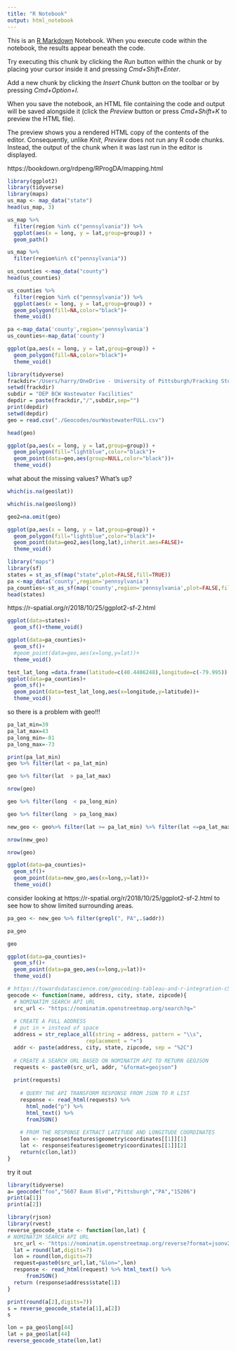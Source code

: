 ```yaml
---
title: "R Notebook"
output: html_notebook
---
```


This is an [R Markdown](http://rmarkdown.rstudio.com) Notebook. When you execute code within the notebook, the results appear beneath the code. 

Try executing this chunk by clicking the *Run* button within the chunk or by placing your cursor inside it and pressing *Cmd+Shift+Enter*. 


Add a new chunk by clicking the *Insert Chunk* button on the toolbar or by pressing *Cmd+Option+I*.

When you save the notebook, an HTML file containing the code and output will be saved alongside it (click the *Preview* button or press *Cmd+Shift+K* to preview the HTML file). 

The preview shows you a rendered HTML copy of the contents of the editor. Consequently, unlike *Knit*, *Preview* does not run any R code chunks. Instead, the output of the chunk when it was last run in the editor is displayed.

https://bookdown.org/rdpeng/RProgDA/mapping.html
```r
library(ggplot2)
library(tidyverse)
library(maps)
us_map <- map_data("state")
head(us_map, 3)
```

```r
us_map %>% 
  filter(region %in% c("pennsylvania")) %>%
  ggplot(aes(x = long, y = lat,group=group)) +
  geom_path()
```
```r
us_map %>% 
  filter(region%in% c("pennsylvania"))
```
```r
us_counties <-map_data("county")
head(us_counties)
```
```r
us_counties %>% 
  filter(region %in% c("pennsylvania")) %>%
  ggplot(aes(x = long, y = lat,group=group)) +
  geom_polygon(fill=NA,color="black")+
  theme_void()
```
```r
pa <-map_data('county',region='pennsylvania')
us_counties<-map_data('county')
```

```r
ggplot(pa,aes(x = long, y = lat,group=group)) +
  geom_polygon(fill=NA,color="black")+
  theme_void()
```
```r
library(tidyverse)
frackdir='/Users/harry/OneDrive - University of Pittsburgh/Fracking Study Data'
setwd(frackdir)
subdir = "DEP BCW Wastewater Facilities"
depdir = paste(frackdir,"/",subdir,sep="")
print(depdir)
setwd(depdir)
geo = read.csv("./Geocodes/ourWastewaterFULL.csv")
```

```r
head(geo)
```
```r
ggplot(pa,aes(x = long, y = lat,group=group)) +
  geom_polygon(fill="lightblue",color="black")+
  geom_point(data=geo,aes(group=NULL,color="black"))+
  theme_void()
```

what about the missing values? What's up?
```r
which(is.na(geo$lat))
```

```r
which(is.na(geo$long))
```
```r
geo2=na.omit(geo)
```
```r
ggplot(pa,aes(x = long, y = lat,group=group)) +
  geom_polygon(fill="lightblue",color="black")+
  geom_point(data=geo2,aes(long,lat),inherit.aes=FALSE)+
  theme_void()
```
```r
library("maps")
library(sf)
states = st_as_sf(map("state",plot=FALSE,fill=TRUE))
pa <-map_data('county',region='pennsylvania')
pa_counties<-st_as_sf(map('county',region='pennsylvania',plot=FALSE,fill=TRUE))
head(states)
```
https://r-spatial.org/r/2018/10/25/ggplot2-sf-2.html
```r
ggplot(data=states)+
  geom_sf()+theme_void()
```
```r
ggplot(data=pa_counties)+
  geom_sf()+
  #geom_point(data=geo,aes(x=long,y=lat))+
  theme_void()
```
```r
test_lat_long =data.frame(latitude=c(40.4406248),longitude=c(-79.995))
ggplot(data=pa_counties)+
  geom_sf()+
  geom_point(data=test_lat_long,aes(x=longitude,y=latitude))+
  theme_void()
```
so there is a problem with geo!!!


```r
pa_lat_min=39
pa_lat_max=43
pa_long_min=-81
pa_long_max=-73
```
```r
print(pa_lat_min)
geo %>% filter(lat < pa_lat_min)
```
```r
geo %>% filter(lat  > pa_lat_max)
```
```r
nrow(geo)
```
```r
geo %>% filter(long  < pa_long_min)
```
```r
geo %>% filter(long  > pa_long_max)
```
```r
new_geo <- geo%>% filter(lat >= pa_lat_min) %>% filter(lat <=pa_lat_max) %>% filter(long >=pa_long_min) %>% filter(long <=pa_long_max)
```
```r
nrow(new_geo)
```

```r
nrow(geo)
```
```r
ggplot(data=pa_counties)+
  geom_sf()+
  geom_point(data=new_geo,aes(x=long,y=lat))+
  theme_void()
```
consider looking at https://r-spatial.org/r/2018/10/25/ggplot2-sf-2.html to see how to show limited surrounding areas.
```r
pa_geo <- new_geo %>% filter(grepl(", PA",.$addr))
```
```r
pa_geo
```
```r
geo
```
```r
ggplot(data=pa_counties)+
  geom_sf()+
  geom_point(data=pa_geo,aes(x=long,y=lat))+
  theme_void()
```
```r
# https://towardsdatascience.com/geocoding-tableau-and-r-integration-c5b32dc0eda6
geocode <- function(name, address, city, state, zipcode){
  # NOMINATIM SEARCH API URL
  src_url <- "https://nominatim.openstreetmap.org/search?q="
  
  # CREATE A FULL ADDRESS
  # put in + instead of space
  address = str_replace_all(string = address, pattern = "\\s", 
                         replacement = "+")
  addr <- paste(address, city, state, zipcode, sep = "%2C")
  
  # CREATE A SEARCH URL BASED ON NOMINATIM API TO RETURN GEOJSON
  requests <- paste0(src_url, addr, "&format=geojson")
  
  print(requests)
    
    # QUERY THE API TRANSFORM RESPONSE FROM JSON TO R LIST
    response <- read_html(requests) %>%
      html_node("p") %>%
      html_text() %>%
      fromJSON()
    
    # FROM THE RESPONSE EXTRACT LATITUDE AND LONGITUDE COORDINATES
    lon <- response$features$geometry$coordinates[[1]][1]
    lat <- response$features$geometry$coordinates[[1]][2]
    return(c(lon,lat))
}
```
try it out
```r
library(tidyverse)
a= geocode("foo","5607 Baum Blvd","Pittsburgh","PA","15206")
print(a[1])
print(a[2])
```
```r
library(rjson)
library(rvest)
reverse_geocode_state <- function(lon,lat) {
# NOMINATIM SEARCH API URL
  src_url <- "https://nominatim.openstreetmap.org/reverse?format=jsonv2&lat="
  lat = round(lat,digits=7)
  lon = round(lon,digits=7)
  request=paste0(src_url,lat,"&lon=",lon)
  response <- read_html(request) %>% html_text() %>%
      fromJSON()
  return (response$address$state[1])
}
```
```r
print(round(a[2],digits=7))
s = reverse_geocode_state(a[1],a[2])
s
```

```r
lon = pa_geo$long[44]
lat = pa_geo$lat[44]
reverse_geocode_state(lon,lat)
```